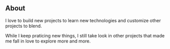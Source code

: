 ## About

I love to build new projects to learn new technologies and customize other projects to blend.

While I keep praticing new things, I still take look in other projects that made me fall in love to explore more and more.

